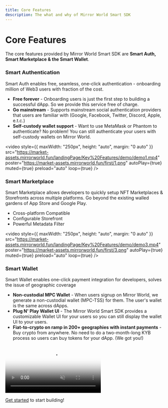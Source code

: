 ```yaml
---
title: Core Features
description: The what and why of Mirror World Smart SDK
---
```


# Core Features
The core features provided by Mirror World Smart SDK are **Smart Auth, Smart Marketplace & the Smart Wallet**.

### Smart Authentication
Smart Auth enables free, seamless, one-click authentication - onboarding million of Web3 users with fraction of the cost.
- **Free forever** - Onboarding users is just the first step to building a successful dApp. So we provide this service free of charge.
- **Go mainstream** - Supports mainstream social authentication providers that users are familiar with (Google, Facebook, Twitter, Discord, Apple, e.t.c.)
- **Self-custody wallet support** - Want to use MetaMask or Phantom to authenticate? No problem! You can still authenticate your users with self-custody wallets on Mirror World.

<video
  style={{ maxWidth: "250px", height: "auto", margin: "0 auto" }}
  src="https://market-assets.mirrorworld.fun/landingPage/Key%20Features/demo/demo1.mp4"
  poster="https://market-assets.mirrorworld.fun/first/1.png"
  autoPlay={true}
  muted={true}
  preload="auto"
  loop={true}
/>

### Smart Marketplace
Smart Marketplace allows developers to quickly setup NFT Marketplaces & Storefronts across multiple platforms.
Go beyond the existing walled gardens of App Store and Google Play.
- Cross-platform Compatible
- Configurable Storefront
- Powerful Metadata Filter

<video
  style={{ maxWidth: "250px", height: "auto", margin: "0 auto" }}
  src="https://market-assets.mirrorworld.fun/landingPage/Key%20Features/demo/demo3.mp4"
  poster="https://market-assets.mirrorworld.fun/first/3.png"
  autoPlay={true}
  muted={true}
  preload="auto"
  loop={true}
/>

### Smart Wallet
Smart Wallet enables one-click payment integration for developers, solves the issue of geographic coverage
- **Non-custodial MPC Wallet** - When users signup on Mirror World, we generate a non-custodial wallet (MPC-TSS) for them. The user's wallet is the same across dApps.
- **Plug N' Play Wallet UI** - The Mirror World Smart SDK provides a customizable Wallet UI for your users so you can still display the wallet UI to your users.
- **Fiat-to-crypto on ramp in 200+ geographies with instant payments** - Buy crypto from anywhere. No need to do a two-month-long KYB process so users can buy tokens for your dApp. (We got you!)

<div style={{ display: "flex", gap: "40px", margin: "0 auto", justifyContent: "center", flexWrap: "wrap" }}>
  <video
    style={{ maxWidth: "250px", height: "auto" }}
    src="https://market-assets.mirrorworld.fun/landingPage/Key%20Features/demo/demo2-1.mp4"
    poster="https://market-assets.mirrorworld.fun/first/2-1.png"
    autoPlay={true}
    muted={true}
    preload="auto"
    loop={true}
  />
  <video
    style={{ maxWidth: "250px", height: "auto" }}
    src="https://market-assets.mirrorworld.fun/landingPage/Key%20Features/demo/demo2-2.mp4"
    poster="https://market-assets.mirrorworld.fun/first/2-2.png"
    autoPlay={true}
    muted={true}
    preload="auto"
    loop={true}
  />
</div>

[Get started](/overview/getting-started) to start building!